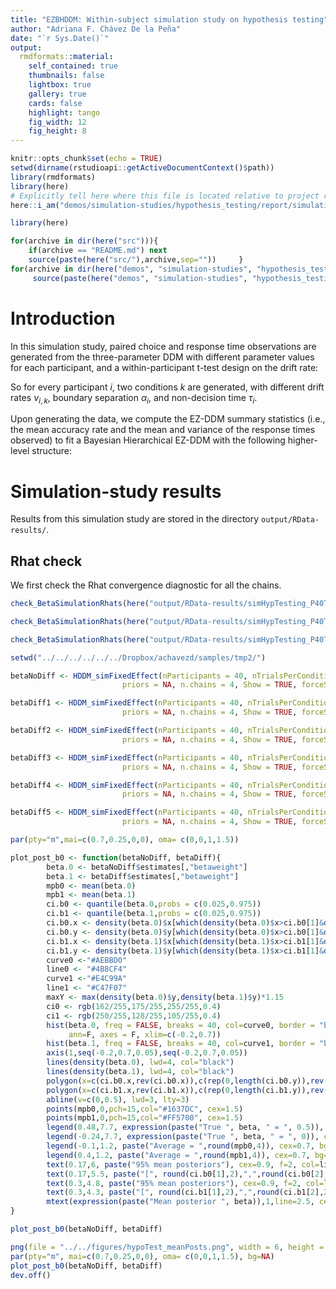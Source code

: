 ```yaml
---
title: "EZBHDDM: Within-subject simulation study on hypothesis testing"
author: "Adriana F. Chávez De la Peña"
date: "`r Sys.Date()`"
output:
  rmdformats::material:
    self_contained: true
    thumbnails: false
    lightbox: true
    gallery: true
    cards: false
    highlight: tango
    fig_width: 12 
    fig_height: 8 
---
```


```r
knitr::opts_chunk$set(echo = TRUE)
setwd(dirname(rstudioapi::getActiveDocumentContext()$path))
library(rmdformats)
library(here)
# Explicitly tell here where this file is located relative to project root
here::i_am("demos/simulation-studies/hypothesis_testing/report/simulationReport_HT.Rmd")
```


```r
library(here)

for(archive in dir(here("src"))){    
    if(archive == "README.md") next
    source(paste(here("src/"),archive,sep=""))     }
for(archive in dir(here("demos", "simulation-studies", "hypothesis_testing", "src"))){ 
     source(paste(here("demos", "simulation-studies", "hypothesis_testing", "src", archive),sep=""))     }
```

# Introduction

In this simulation study, paired choice and response time observations are generated from the three-parameter DDM with different parameter values for each participant, and a within-participant t-test design on the drift rate:

\begin{align*}
\mathbf{Y}_{i,k} &\sim \mbox{DDM}\bigl(\nu_{i,k}, \alpha_{i}, \tau_{i} \bigl)\\
i &\in \{1, ..., P\}\\
k &\in \{1, 2\}\\
\end{align*}

So for every participant $i$, two conditions $k$ are generated, with different drift rates $\nu_{i,k}$, boundary separation $\alpha_{i}$, and non-decision time $\tau_{i}$.

Upon generating the data, we compute the EZ-DDM summary statistics (i.e., the mean accuracy rate and the mean and variance of the response times observed) to fit a Bayesian Hierarchical EZ-DDM with the following higher-level structure:

\begin{align*}
\nu_{i,k} &\sim \mbox{Normal}\left(\mu_\nu+\beta_{k}\mbox{X}_{k}, \sigma_\nu\right)\\
\alpha_{i} &\sim \mbox{Normal}\left(\mu_\alpha, \sigma_\alpha\right)\\
\tau_{i} &\sim \mbox{Normal}\left(\mu_\tau, \sigma_\tau\right)\\
\end{align*}

# Simulation-study results

Results from this simulation study are stored in the directory `output/RData-results/`.

## Rhat check

We first check the Rhat convergence diagnostic for all the chains.

```r
check_BetaSimulationRhats(here("output/RData-results/simHypTesting_P40T80_B.RData"))
```

```r
check_BetaSimulationRhats(here("output/RData-results/simHypTesting_P40T80_B1.RData")) 
```

```r
check_BetaSimulationRhats(here("output/RData-results/simHypTesting_P40T80_B2.RData")) 
```




```r
setwd("../../../../../../Dropbox/achavezd/samples/tmp2/")

betaNoDiff <- HDDM_simFixedEffect(nParticipants = 40, nTrialsPerCondition = 160, nDatasets = 1000, beta.effect = 0, 
                         priors = NA, n.chains = 4, Show = TRUE, forceSim = FALSE, fromPrior = FALSE, label= "Null")

betaDiff1 <- HDDM_simFixedEffect(nParticipants = 40, nTrialsPerCondition = 160, nDatasets = 1000, beta.effect = 0.1, 
                         priors = NA, n.chains = 4, Show = TRUE, forceSim = FALSE, fromPrior = FALSE, label="Diff1")

betaDiff2 <- HDDM_simFixedEffect(nParticipants = 40, nTrialsPerCondition = 160, nDatasets = 1000, beta.effect = 0.2, 
                         priors = NA, n.chains = 4, Show = TRUE, forceSim = FALSE, fromPrior = FALSE, label="Diff2")

betaDiff3 <- HDDM_simFixedEffect(nParticipants = 40, nTrialsPerCondition = 160, nDatasets = 1000, beta.effect = 0.3, 
                         priors = NA, n.chains = 4, Show = TRUE, forceSim = FALSE, fromPrior = FALSE, label="Diff3")

betaDiff4 <- HDDM_simFixedEffect(nParticipants = 40, nTrialsPerCondition = 160, nDatasets = 1000, beta.effect = 0.4, 
                         priors = NA, n.chains = 4, Show = TRUE, forceSim = FALSE, fromPrior = FALSE, label="Diff4")

betaDiff5 <- HDDM_simFixedEffect(nParticipants = 40, nTrialsPerCondition = 160, nDatasets = 1000, beta.effect = 0.5, 
                         priors = NA, n.chains = 4, Show = TRUE, forceSim = FALSE, fromPrior = FALSE, label="Diff5")


```

```r
par(pty="m",mai=c(0.7,0.25,0,0), oma= c(0,0,1,1.5))

plot_post_b0 <- function(betaNoDiff, betaDiff){
        beta.0 <- betaNoDiff$estimates[,"betaweight"]
        beta.1 <- betaDiff$estimates[,"betaweight"]
        mpb0 <- mean(beta.0)
        mpb1 <- mean(beta.1)
        ci.b0 <- quantile(beta.0,probs = c(0.025,0.975))
        ci.b1 <- quantile(beta.1,probs = c(0.025,0.975))
        ci.b0.x <- density(beta.0)$x[which(density(beta.0)$x>ci.b0[1]&density(beta.0)$x<ci.b0[2])]
        ci.b0.y <- density(beta.0)$y[which(density(beta.0)$x>ci.b0[1]&density(beta.0)$x<ci.b0[2])]
        ci.b1.x <- density(beta.1)$x[which(density(beta.1)$x>ci.b1[1]&density(beta.1)$x<ci.b1[2])]
        ci.b1.y <- density(beta.1)$y[which(density(beta.1)$x>ci.b1[1]&density(beta.1)$x<ci.b1[2])]
        curve0 <-"#AEBBD0"
        line0 <- "#4B8CF4"
        curve1 <-"#E4C99A"
        line1 <- "#C47F07"
        maxY <- max(density(beta.0)$y,density(beta.1)$y)*1.15
        ci0 <- rgb(162/255,175/255,255/255,0.4)
        ci1 <- rgb(250/255,128/255,105/255,0.4)
        hist(beta.0, freq = FALSE, breaks = 40, col=curve0, border = "black", ylim = c(0,maxY),
             ann=F, axes = F, xlim=c(-0.2,0.7))
        hist(beta.1, freq = FALSE, breaks = 40, col=curve1, border = "black", add=TRUE, ylim = c(0,maxY))
        axis(1,seq(-0.2,0.7,0.05),seq(-0.2,0.7,0.05))
        lines(density(beta.0), lwd=4, col="black")
        lines(density(beta.1), lwd=4, col="black")
        polygon(x=c(ci.b0.x,rev(ci.b0.x)),c(rep(0,length(ci.b0.y)),rev(ci.b0.y)), col=ci0, border=line0,lwd=3)
        polygon(x=c(ci.b1.x,rev(ci.b1.x)),c(rep(0,length(ci.b1.y)),rev(ci.b1.y)), col=ci1, border=line1,lwd=3)
        abline(v=c(0,0.5), lwd=3, lty=3)
        points(mpb0,0,pch=15,col="#1637DC", cex=1.5)
        points(mpb1,0,pch=15,col="#FF5700", cex=1.5)
        legend(0.48,7.7, expression(paste("True ", beta, " = ", 0.5)), cex=1.3, col="black", adj=0.1, bty="n")
        legend(-0.24,7.7, expression(paste("True ", beta, " = ", 0)), cex=1.3, col="black", adj=0.1, bty="n")
        legend(-0.1,1.2, paste("Average = ",round(mpb0,4)), cex=0.7, bg="#ABB3D8", adj=0.1, box.col = "#1637DC")
        legend(0.4,1.2, paste("Average = ",round(mpb1,4)), cex=0.7, bg="#E2A384", adj=0.1, box.col = "#FF5700")
        text(0.17,6, paste("95% mean posteriors"), cex=0.9, f=2, col=line0)
        text(0.17,5.5, paste("[", round(ci.b0[1],2),",",round(ci.b0[2],2),"]"), cex=0.8, col=line0, f=2)
        text(0.3,4.8, paste("95% mean posteriors"), cex=0.9, f=2, col=line1)
        text(0.3,4.3, paste("[", round(ci.b1[1],2),",",round(ci.b1[2],2),"]"), cex=0.8, col=line1, f=2)
        mtext(expression(paste("Mean posterior ", beta)),1,line=2.5, cex=1.1)
}

plot_post_b0(betaNoDiff, betaDiff)
```


```r
png(file = "../../figures/hypoTest_meanPosts.png", width = 6, height = 3.5, units="in",res=300)
par(pty="m", mai=c(0.7,0.25,0,0), oma= c(0,0,1,1.5), bg=NA)
plot_post_b0(betaNoDiff, betaDiff)
dev.off()
```